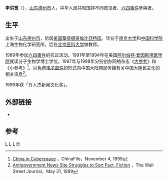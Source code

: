 {{Infobox_Person
| 姓名 = 李洪宽 
| 前綴尊稱 = 
| 後綴尊稱 = 
| 圖像 = Li hongkuan chinese voice of america interview july 25 2017.jpg
| 圖像大小 = 
| 圖像說明 = 2017年7月25日，李洪寬接受《[[美國之音|美國之音]]》的採訪。
| 職務 = 异议人士
| 時期 = 
| 性別 = 男
| 原名 = 
| 異名 = 小偷李
| 筆名 = 
| 字 = 
| 號 = 
| 籍貫 = 
| birth_date = {{birth date and age|1963|03|26}}
| 出生地點 = {{PRC}}[[山东省|山东省]][[德州市|德州市]]
| 逝世 = 

| 居處 = DC 无证移民
| 職業 = 异议人士、持不同政见者
| 教育程度 = 
| 母校 = [[南京大学|南京大学]]<br>[[中国科学院生物化学与细胞生物学研究所|中国科学院生物化学与细胞生物学研究所]]<br>[[阿尔伯特·爱因斯坦医学院|阿尔伯特·爱因斯坦医学院]]
| 種族 = [[汉族|汉族]]
| 語言 = [[汉语|汉语]]、[[英语|英语]]
| 政黨 = 
| 宗教信仰 = [[自由主義|自由主義]]、[[民主主義|民主主義]]、[[反共主義|反共主義]]
| awards = 万人杰新闻文化奖(1999)
| 網站 = https://twitter.com/LiHongKuan
| 別名 = 
| 腳註 = 
| 著作 = 
| educate = 
}}
'''李洪宽'''（{{bd|1963年|3月26日|||catIdx=L李}}），[[山东|山东]][[德州市|德州市]]人，中华人民共和国持不同政见者、[[六四事件|六四事件]]參與者。

==生平==
出生于[[山东|山东]][[德州市|德州市]]，后居[[美国|美国]][[華盛頓哥倫比亞特區|華盛頓哥倫比亞特區]]。毕业于[[南京大学|南京大学]]和[[中国科学院|中国科学院]]上海生物化学研究所。后在[[北京医科大学|北京医科大学]]做教师。

1989年参加[[六四事件|六四事件]]的抗议活动。1991年至1994年在美国[[阿尔伯特·爱因斯坦医学院|阿尔伯特·爱因斯坦医学院]]就读分子生物学博士学位。1997年与1998年分别创办网络杂志《[[大参考_(网络杂志)|大参考]]》和《小参考》<ref>[http://www.chinafile.com/library/nyrb-china-archive/china-cyberspace China in Cyberspace] {{Wayback|url=http://www.chinafile.com/library/nyrb-china-archive/china-cyberspace |date=20191027070636 }}，ChinaFile，November 4, 1999</ref>，以免费[[电子邮件|电子邮件]]的形式向中国大陆网民传播有关中国大陸民主化的相关讯息<ref>[https://www.wsj.com/articles/SB928091687591481401 Antigovernment News Site Struggles to Sort Fact, Fiction] {{Wayback|url=https://www.wsj.com/articles/SB928091687591481401 |date=20191027064710 }}，The Wall Street Journal，May 31, 1999</ref>。

1999年获「万人杰新闻文化奖」。

== 外部链接 ==
* {{Twitter|lihongkuan}}
== 参考 ==
{{reflist}}

[[Category:中国持不同政见者|L]]
[[Category:1963年出生|L]]
[[Category:南京大学校友|L]]
[[Category:李姓|H]]